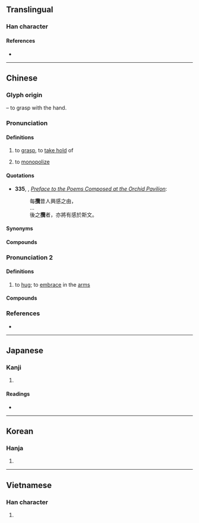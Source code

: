 {{also|揽}}
{{character info}}
==Translingual==

===Han character===
{{Han char|rn=64|rad=手|as=21|sn=24|four=58016|canj=QSWU|ids=⿰扌覽}}

====References====
* {{Han ref|kx=0465.060|dkj=13046|dj=0814.010|hdz=31992.030|uh=652C|ud=25900|bh=C5F3|bd=50675}}

----

==Chinese==
{{zh-forms|s=揽|alt=擥}}

===Glyph origin===
{{Han etym}}
{{Han compound|手|alt1=扌|t1=hand|覽|ls=psc|c1=s|c2=p}} – to grasp with the hand.

===Pronunciation===
{{zh-pron
|m=lǎn
|c=laam5,laam5-2
|c-t=lam2
|h=pfs=lám
|md=lāng
|mn=lám
|mn-t=lam2/nam2
|w=3le
|mc=y
|oc=y
|ma=
|cat=v
}}

====Definitions====
{{zh-hanzi}}

# to [[grasp]], to [[take hold]] of
#: {{zh-x|已 攬件}}
# to [[monopolize]]

====Quotations====
* '''335''', {{w|Wang Xizhi}}, ''[[wikisource:Preface to the Poems Composed at the Orchid Pavilion|Preface to the Poems Composed at the Orchid Pavilion]]'':
*: 每'''攬'''昔人興感之由，
*: …
*: 後之'''攬'''者，亦將有感於斯文。

====Synonyms====
{{zh-dial|摟}}

====Compounds====
{{zh-der|包攬|一手包攬|兜攬|兜攬生意|巴攬|包攬閒事|一攬包收|延攬|包攬詞訟|大權獨攬|叨攬|一攬子|獨攬|攬閒事|攬權納賄|攬轡澄清|承攬|招災攬禍|攬狗屎|攬秀|招風攬火|攬權|攬羊|招攬|收攬人心|攬轡|抖攬|攬筆|攬載|攀藤攬葛|抱攬|摟攬|攀今攬古|攬總|攬涕|承攬契約|攬客|把攬|攬貨|攬事|攬頭|攬衣|攬野火|攬凳|攬濕布衫|攬鏡|攬活兒|招是攬非|攬工|收攬|攬大頭|攬勝圖|攬勝|綜攬|結攬|總攬}}

===Pronunciation 2===
{{zh-pron
|m=lǎn
|c=laam5-2
|md=lāng
|mn=lám
|mn-t=lam2/nam2
|cat=v
}}

====Definitions====
{{zh-hanzi}}
# {{lb|zh|Cantonese|Gan|Min}} to [[hug]]; to [[embrace]] in the [[arm]]s

====Compounds====
{{zh-der|攬炒|攬頭攬頸|攬身攬勢|攬攬錫錫}}

===References===
* {{thcwd|13363}}

----

==Japanese==

===Kanji===
{{ja-kanji|grade=|rs=手21}}

# {{rfdef|ja|sort=手21}}

====Readings====
* {{ja-readings|on=[[らん]] (ran)|kun=[[とる]] (toru)}}

----

==Korean==

===Hanja===
{{ko-hanja|hangeul=[[람]]>[[남]]|eumhun=|rv=ram>nam|mr=ram>nam|y=lam>nam}}

# {{rfdef|ko|sort=手21}}

----

==Vietnamese==

===Han character===
{{vi-readings|reading=lãm|rs=手21}}

# {{rfdef|vi|sort=手21}}